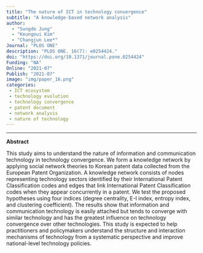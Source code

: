```yaml
---
title: "The nature of ICT in technology convergence"
subtitle: "A knowledge-based network analysis"
author: 
  - "Sungdo Jung"
  - "Keungoui Kim"
  - "Changjun Lee*"
Journal: "PLOS ONE"
description: "PLOS ONE. 16(7): e0254424."
doi: "https://doi.org/10.1371/journal.pone.0254424"
Funding: "NA"
Online: "2021-07"
Publish: "2021-07"
image: "img/paper_16.png"
categories:
 - ICT ecosystem
 - technology evolution
 - technology convergence
 - patent document
 - network analysis
 - nature of technology
---
```


------------------------------------------------------------------------

**Abstract**

This study aims to understand the nature of information and communication technology in technology convergence. We form a knowledge network by applying social network theories to Korean patent data collected from the European Patent Organization. A knowledge network consists of nodes representing technology sectors identified by their International Patent Classification codes and edges that link International Patent Classification codes when they appear concurrently in a patent. We test the proposed hypotheses using four indices (degree centrality, E-I index, entropy index, and clustering coefficient). The results show that information and communication technology is easily attached but tends to converge with similar technology and has the greatest influence on technology convergence over other technologies. This study is expected to help practitioners and policymakers understand the structure and interaction mechanisms of technology from a systematic perspective and improve national-level technology policies.

